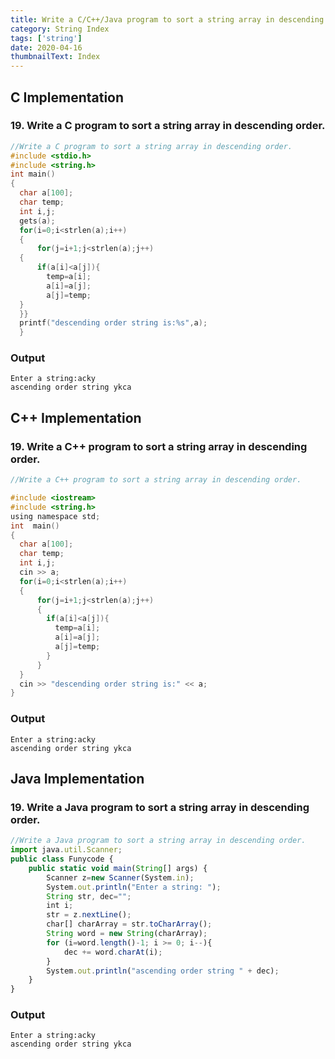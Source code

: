 ```yaml
---
title: Write a C/C++/Java program to sort a string array in descending order.
category: String Index
tags: ['string']
date: 2020-04-16
thumbnailText: Index
---
```


## C Implementation
### 19. Write a C program to sort a string array in descending order.
```c
//Write a C program to sort a string array in descending order.
#include <stdio.h>
#include <string.h>
int main()
{
  char a[100];
  char temp;
  int i,j;
  gets(a);
  for(i=0;i<strlen(a);i++)
  {
      for(j=i+1;j<strlen(a);j++)
  {
      if(a[i]<a[j]){
        temp=a[i];
        a[i]=a[j];
        a[j]=temp;
  }
  }}
  printf("descending order string is:%s",a);
  }
```
### Output
```
Enter a string:acky
ascending order string ykca
```
## C++ Implementation
### 19. Write a C++ program to sort a string array in descending order.
```c
//Write a C++ program to sort a string array in descending order.

#include <iostream>
#include <string.h>
using namespace std;
int  main()
{
  char a[100];
  char temp;
  int i,j;
  cin >> a;
  for(i=0;i<strlen(a);i++)
  {
      for(j=i+1;j<strlen(a);j++)
      {
        if(a[i]<a[j]){
          temp=a[i];
          a[i]=a[j];
          a[j]=temp;
        }
      }
  }
  cin >> "descending order string is:" << a;
}
```
### Output
```
Enter a string:acky
ascending order string ykca
```

## Java Implementation
### 19. Write a Java program to sort a string array in descending order.
```js
//Write a Java program to sort a string array in descending order.
import java.util.Scanner;
public class Funycode {
    public static void main(String[] args) {
        Scanner z=new Scanner(System.in);
        System.out.println("Enter a string: ");
        String str, dec="";
        int i;
        str = z.nextLine();
        char[] charArray = str.toCharArray();
        String word = new String(charArray);
        for (i=word.length()-1; i >= 0; i--){
            dec += word.charAt(i);
        }
        System.out.println("ascending order string " + dec);
    }
}
```
### Output
```
Enter a string:acky
ascending order string ykca
```
